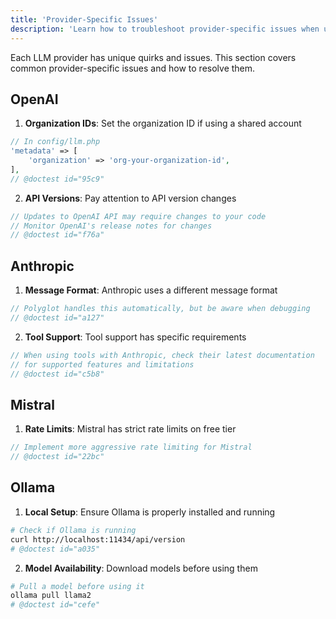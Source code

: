```yaml
---
title: 'Provider-Specific Issues'
description: 'Learn how to troubleshoot provider-specific issues when using Polyglot.'
---
```


Each LLM provider has unique quirks and issues. This section covers common provider-specific issues and how to resolve them.


## OpenAI

1. **Organization IDs**: Set the organization ID if using a shared account
```php
// In config/llm.php
'metadata' => [
    'organization' => 'org-your-organization-id',
],
// @doctest id="95c9"
```

2. **API Versions**: Pay attention to API version changes
```php
// Updates to OpenAI API may require changes to your code
// Monitor OpenAI's release notes for changes
// @doctest id="f76a"
```

## Anthropic

1. **Message Format**: Anthropic uses a different message format
```php
// Polyglot handles this automatically, but be aware when debugging
// @doctest id="a127"
```

2. **Tool Support**: Tool support has specific requirements
```php
// When using tools with Anthropic, check their latest documentation
// for supported features and limitations
// @doctest id="c5b8"
```

## Mistral

1. **Rate Limits**: Mistral has strict rate limits on free tier
```php
// Implement more aggressive rate limiting for Mistral
// @doctest id="22bc"
```


## Ollama

1. **Local Setup**: Ensure Ollama is properly installed and running
```bash
# Check if Ollama is running
curl http://localhost:11434/api/version
# @doctest id="a035"
```

2. **Model Availability**: Download models before using them
```bash
# Pull a model before using it
ollama pull llama2
# @doctest id="cefe"
```

